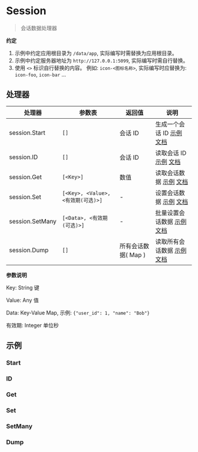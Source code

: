 # Session

<blockquote>
  <p>会话数据处理器</p>
</blockquote>

**约定**

1. 示例中约定应用根目录为 `/data/app`, 实际编写时需替换为应用根目录。
2. 示例中约定服务器地址为 `http://127.0.0.1:5099`, 实际编写时需自行替换。
3. 使用 `<>` 标识自行替换的内容。 例如: `icon-<图标名称>`, 实际编写时应替换为: `icon-foo`, `icon-bar` ...

## 处理器

| 处理器          | 参数表                             | 返回值              | 说明                                                        |
| --------------- | ---------------------------------- | ------------------- | ----------------------------------------------------------- |
| session.Start   | `[]`                               | 会话 ID             | 生成一个会话 ID [示例](#start) [文档](./Session/Start)      |
| session.ID      | `[]`                               | 会话 ID             | 读取会话 ID [示例](#id) [文档](./Session/ID)                |
| session.Get     | `[<Key>]`                          | 数值                | 读取会话数据 [示例](#get) [文档](./Session/Get)             |
| session.Set     | `[<Key>, <Value>, <有效期(可选)>]` | -                   | 设置会话数据 [示例](#set) [文档](./Session/Set)             |
| session.SetMany | `[<Data>, <有效期(可选)>]`         | -                   | 批量设置会话数据 [示例](#setmany) [文档](./Session/SetMany) |
| session.Dump    | `[]`                               | 所有会话数据( Map ) | 读取所有会话数据 [示例](#dump) [文档](./Session/Dump)       |

**参数说明**

Key: String 键

Value: Any 值

Data: Key-Value Map, 示例: `{"user_id": 1, "name": "Bob"}`

有效期: Integer 单位秒

## 示例

### Start

### ID

### Get

### Set

### SetMany

### Dump
